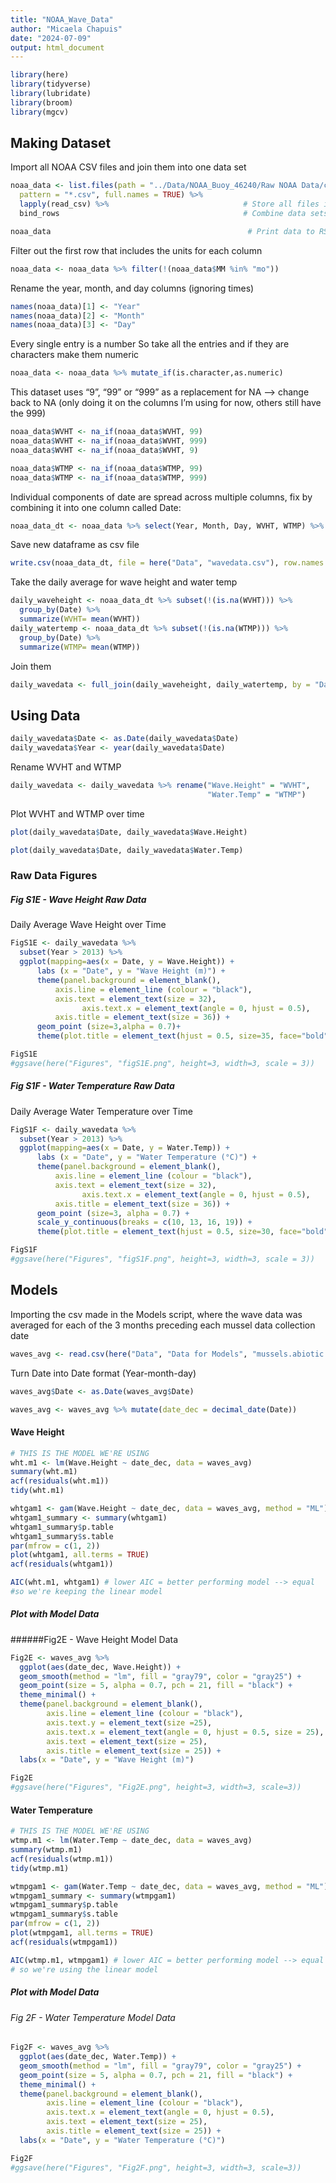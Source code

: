 ```yaml
---
title: "NOAA_Wave_Data"
author: "Micaela Chapuis"
date: "2024-07-09"
output: html_document
---
```


```r
library(here)
library(tidyverse)
library(lubridate)
library(broom)
library(mgcv)
```

## Making Dataset
Import all NOAA CSV files and join them into one data set
```r
noaa_data <- list.files(path = "../Data/NOAA_Buoy_46240/Raw NOAA Data/csv files",  # Identify all CSV files in the folder 
  pattern = "*.csv", full.names = TRUE) %>% 
  lapply(read_csv) %>%                              # Store all files in list
  bind_rows                                         # Combine data sets into one data set 

noaa_data                                            # Print data to RStudio console
```


Filter out the first row that includes the units for each column
```r
noaa_data <- noaa_data %>% filter(!(noaa_data$MM %in% "mo"))
```


Rename the year, month, and day columns (ignoring times)
```r
names(noaa_data)[1] <- "Year"
names(noaa_data)[2] <- "Month"
names(noaa_data)[3] <- "Day"
```


Every single entry is a number
So take all the entries and if they are characters make them numeric
```r
noaa_data <- noaa_data %>% mutate_if(is.character,as.numeric)
```


This dataset uses "9", "99" or "999" as a replacement for NA --> change back to NA (only doing it on the columns I'm using for now, others still have the 999)
```r
noaa_data$WVHT <- na_if(noaa_data$WVHT, 99)
noaa_data$WVHT <- na_if(noaa_data$WVHT, 999) 
noaa_data$WVHT <- na_if(noaa_data$WVHT, 9)

noaa_data$WTMP <- na_if(noaa_data$WTMP, 99)
noaa_data$WTMP <- na_if(noaa_data$WTMP, 999)
```


Individual components of date are spread across multiple columns, fix by combining it into one column called Date: 
```r
noaa_data_dt <- noaa_data %>% select(Year, Month, Day, WVHT, WTMP) %>% mutate(Date = make_date(Year, Month, Day))
```

Save new dataframe as csv file
```r
write.csv(noaa_data_dt, file = here("Data", "wavedata.csv"), row.names = FALSE)
```


Take the daily average for wave height and water temp
```r
daily_waveheight <- noaa_data_dt %>% subset(!(is.na(WVHT))) %>%
  group_by(Date) %>%
  summarize(WVHT= mean(WVHT))
daily_watertemp <- noaa_data_dt %>% subset(!(is.na(WTMP))) %>% 
  group_by(Date) %>%
  summarize(WTMP= mean(WTMP))
```


Join them
```r
daily_wavedata <- full_join(daily_waveheight, daily_watertemp, by = "Date")
```


## Using Data
```r
daily_wavedata$Date <- as.Date(daily_wavedata$Date)
daily_wavedata$Year <- year(daily_wavedata$Date)
```

Rename WVHT and WTMP
```r
daily_wavedata <- daily_wavedata %>% rename("Wave.Height" = "WVHT",
                                            "Water.Temp" = "WTMP")
```

Plot WVHT and WTMP over time
```r
plot(daily_wavedata$Date, daily_wavedata$Wave.Height)

plot(daily_wavedata$Date, daily_wavedata$Water.Temp)
```

### Raw Data Figures

##### Fig S1E - Wave Height Raw Data
Daily Average Wave Height over Time
```r
FigS1E <- daily_wavedata %>% 
  subset(Year > 2013) %>%
  ggplot(mapping=aes(x = Date, y = Wave.Height)) + 
      labs (x = "Date", y = "Wave Height (m)") +  
      theme(panel.background = element_blank(), 
          axis.line = element_line (colour = "black"), 
          axis.text = element_text(size = 32),
                axis.text.x = element_text(angle = 0, hjust = 0.5),
          axis.title = element_text(size = 36)) + 
      geom_point (size=3,alpha = 0.7)+ 
      theme(plot.title = element_text(hjust = 0.5, size=35, face="bold"))

FigS1E
#ggsave(here("Figures", "figS1E.png", height=3, width=3, scale = 3))
```

##### Fig S1F - Water Temperature Raw Data
Daily Average Water Temperature over Time

```r
FigS1F <- daily_wavedata %>% 
  subset(Year > 2013) %>%
  ggplot(mapping=aes(x = Date, y = Water.Temp)) + 
      labs (x = "Date", y = "Water Temperature (°C)") + 
      theme(panel.background = element_blank(), 
          axis.line = element_line (colour = "black"), 
          axis.text = element_text(size = 32),
                axis.text.x = element_text(angle = 0, hjust = 0.5),
          axis.title = element_text(size = 36)) + 
      geom_point (size=3, alpha = 0.7) + 
      scale_y_continuous(breaks = c(10, 13, 16, 19)) +
      theme(plot.title = element_text(hjust = 0.5, size=30, face="bold"))

FigS1F
#ggsave(here("Figures", "figS1F.png", height=3, width=3, scale = 3))
```

## Models

Importing the csv made in the Models script, where the wave data was averaged for each of the 3 months preceding each mussel data collection date
```r
waves_avg <- read.csv(here("Data", "Data for Models", "mussels.abiotic.csv"))
```

Turn Date into Date format
(Year-month-day)
```r
waves_avg$Date <- as.Date(waves_avg$Date)
```

```r
waves_avg <- waves_avg %>% mutate(date_dec = decimal_date(Date))
```

#### Wave Height
```r
# THIS IS THE MODEL WE'RE USING
wht.m1 <- lm(Wave.Height ~ date_dec, data = waves_avg)
summary(wht.m1)
acf(residuals(wht.m1)) 
tidy(wht.m1)
```
```r
whtgam1 <- gam(Wave.Height ~ date_dec, data = waves_avg, method = "ML")
whtgam1_summary <- summary(whtgam1)
whtgam1_summary$p.table
whtgam1_summary$s.table
par(mfrow = c(1, 2))
plot(whtgam1, all.terms = TRUE)
acf(residuals(whtgam1)) 
```

```r
AIC(wht.m1, whtgam1) # lower AIC = better performing model --> equal
#so we're keeping the linear model
```
##### Plot with Model Data
######Fig2E - Wave Height Model Data
```r
Fig2E <- waves_avg %>% 
  ggplot(aes(date_dec, Wave.Height)) + 
  geom_smooth(method = "lm", fill = "gray79", color = "gray25") + 
  geom_point(size = 5, alpha = 0.7, pch = 21, fill = "black") +
  theme_minimal() +
  theme(panel.background = element_blank(), 
        axis.line = element_line (colour = "black"),
        axis.text.y = element_text(size =25),
        axis.text.x = element_text(angle = 0, hjust = 0.5, size = 25),
        axis.text = element_text(size = 25),
        axis.title = element_text(size = 25)) + 
  labs(x = "Date", y = "Wave Height (m)") 

Fig2E
#ggsave(here("Figures", "Fig2E.png", height=3, width=3, scale=3))
```


#### Water Temperature

```r
# THIS IS THE MODEL WE'RE USING
wtmp.m1 <- lm(Water.Temp ~ date_dec, data = waves_avg)
summary(wtmp.m1)
acf(residuals(wtmp.m1)) 
tidy(wtmp.m1)
```

```r
wtmpgam1 <- gam(Water.Temp ~ date_dec, data = waves_avg, method = "ML")
wtmpgam1_summary <- summary(wtmpgam1)
wtmpgam1_summary$p.table
wtmpgam1_summary$s.table
par(mfrow = c(1, 2))
plot(wtmpgam1, all.terms = TRUE)
acf(residuals(wtmpgam1)) 
```

```r
AIC(wtmp.m1, wtmpgam1) # lower AIC = better performing model --> equal
# so we're using the linear model
```

##### Plot with Model Data
###### Fig 2F - Water Temperature Model Data
```r
Fig2F <- waves_avg %>% 
  ggplot(aes(date_dec, Water.Temp)) + 
  geom_smooth(method = "lm", fill = "gray79", color = "gray25") + 
  geom_point(size = 5, alpha = 0.7, pch = 21, fill = "black") +
  theme_minimal() +
  theme(panel.background = element_blank(), 
        axis.line = element_line (colour = "black"), 
        axis.text.x = element_text(angle = 0, hjust = 0.5),
        axis.text = element_text(size = 25),
        axis.title = element_text(size = 25)) + 
  labs(x = "Date", y = "Water Temperature (°C)") 

Fig2F
#ggsave(here("Figures", "Fig2F.png", height=3, width=3, scale=3))
```


